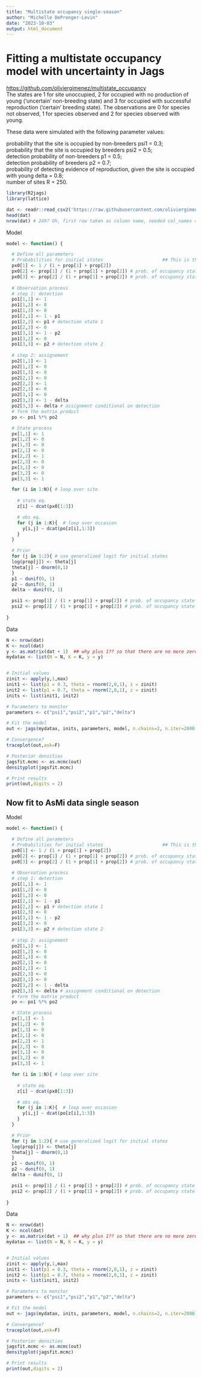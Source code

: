 ```yaml
---
title: "Multistate occupancy single-season"
author: "Michelle DePrenger-Levin"
date: "2023-10-03"
output: html_document
---
```

# Fitting a multistate occupancy model with uncertainty in Jags

<https://github.com/oliviergimenez/multistate_occupancy>     
The states are 1 for site unoccupied, 2 for occupied with no production of young ('uncertain' non-breeding state) and 3 for occupied with successful reproduction ('certain' breeding state). The observations are 0 for species not observed, 1 for species observed and 2 for species observed with young.

These data were simulated with the following parameter values:

probability that the site is occupied by non-breeders psi1 = 0.3;    
probability that the site is occupied by breeders psi2 = 0.5;     
detection probability of non-breeders p1 = 0.5;    
detection probability of breeders p2 = 0.7;    
probability of detecting evidence of reproduction, given the site is occupied with young delta = 0.8;    
number of sites R = 250.    
```r
library(R2jags)
library(lattice)

dat <- readr::read_csv2('https://raw.githubusercontent.com/oliviergimenez/multistate_occupancy/master/multiocc.csv', col_names = FALSE)
head(dat)
nrow(dat) # 249? Oh, first row taken as column name, needed col_names = FALSE
```


Model   
```r
model <- function() {

  # Define all parameters	
  # Probabilities for initial states                      ## This is the same as a Dirichlet, or at least they then sum to 1
  px0[1] <- 1 / (1 + prop[1] + prop[2])
  px0[2] <- prop[1] / (1 + prop[1] + prop[2]) # prob. of occupancy state 1
  px0[3] <- prop[2] / (1 + prop[1] + prop[2]) # prob. of occupancy state 2
  
  # Observation process
  # step 1: detection
  po1[1,1] <- 1
  po1[1,2] <- 0
  po1[1,3] <- 0
  po1[2,1] <- 1 - p1
  po1[2,2] <- p1 # detection state 1
  po1[2,3] <- 0
  po1[3,1] <- 1 - p2
  po1[3,2] <- 0
  po1[3,3] <- p2 # detection state 2
  
  # step 2: assignement
  po2[1,1] <- 1
  po2[1,2] <- 0
  po2[1,3] <- 0
  po2[2,1] <- 0
  po2[2,2] <- 1
  po2[2,3] <- 0
  po2[3,1] <- 0
  po2[3,2] <- 1 - delta
  po2[3,3] <- delta # assignment conditional on detection
  # form the matrix product
  po <- po1 %*% po2

  # State process
  px[1,1] <- 1
  px[1,2] <- 0
  px[1,3] <- 0
  px[2,1] <- 0
  px[2,2] <- 1
  px[2,3] <- 0
  px[3,1] <- 0
  px[3,2] <- 0
  px[3,3] <- 1

  for (i in 1:N){ # loop over site
    
    # state eq.
    z[i] ~ dcat(px0[1:3]) 

    # obs eq.
    for (j in 1:K){  # loop over occasion
      y[i,j] ~ dcat(po[z[i],1:3])
    }
  }

  # Prior 
  for (j in 1:2){ # use generalized logit for initial states
  log(prop[j]) <- theta[j]
  theta[j] ~ dnorm(0,1) 
  }
  p1 ~ dunif(0, 1)
  p2 ~ dunif(0, 1)
  delta ~ dunif(0, 1)

  psi1 <- prop[1] / (1 + prop[1] + prop[2]) # prob. of occupancy state 1
  psi2 <- prop[2] / (1 + prop[1] + prop[2]) # prob. of occupancy state 2
 
}

```


Data   
```r
N <- nrow(dat)
K <- ncol(dat)
y <- as.matrix(dat + 1)  ## why plus 1?? so that there are no more zeros?
mydatax <- list(N = N, K = K, y = y)


# Initial values
zinit <- apply(y,1,max)
init1 <- list(p1 = 0.3, theta = rnorm(2,0,1), z = zinit)
init2 <- list(p1 = 0.7, theta = rnorm(2,0,1), z = zinit)
inits <- list(init1, init2)

# Parameters to monitor
parameters <- c("psi1","psi2","p1","p2","delta")

# Fit the model
out <- jags(mydatax, inits, parameters, model, n.chains=2, n.iter=2000, n.burnin=500)
```


```r
# Convergence? 
traceplot(out,ask=F)

# Posterior densities 
jagsfit.mcmc <- as.mcmc(out)
densityplot(jagsfit.mcmc)

# Print results
print(out,digits = 2)
```



## Now fit to AsMi data single season   

Model   
```r
model <- function() {

  # Define all parameters	
  # Probabilities for initial states                      ## This is the same as a Dirichlet, or at least they then sum to 1
  px0[1] <- 1 / (1 + prop[1] + prop[2])
  px0[2] <- prop[1] / (1 + prop[1] + prop[2]) # prob. of occupancy state 1
  px0[3] <- prop[2] / (1 + prop[1] + prop[2]) # prob. of occupancy state 2
  
  # Observation process
  # step 1: detection
  po1[1,1] <- 1
  po1[1,2] <- 0
  po1[1,3] <- 0
  po1[2,1] <- 1 - p1
  po1[2,2] <- p1 # detection state 1
  po1[2,3] <- 0
  po1[3,1] <- 1 - p2
  po1[3,2] <- 0
  po1[3,3] <- p2 # detection state 2
  
  # step 2: assignement
  po2[1,1] <- 1
  po2[1,2] <- 0
  po2[1,3] <- 0
  po2[2,1] <- 0
  po2[2,2] <- 1
  po2[2,3] <- 0
  po2[3,1] <- 0
  po2[3,2] <- 1 - delta
  po2[3,3] <- delta # assignment conditional on detection
  # form the matrix product
  po <- po1 %*% po2

  # State process
  px[1,1] <- 1
  px[1,2] <- 0
  px[1,3] <- 0
  px[2,1] <- 0
  px[2,2] <- 1
  px[2,3] <- 0
  px[3,1] <- 0
  px[3,2] <- 0
  px[3,3] <- 1

  for (i in 1:N){ # loop over site
    
    # state eq.
    z[i] ~ dcat(px0[1:3]) 

    # obs eq.
    for (j in 1:K){  # loop over occasion
      y[i,j] ~ dcat(po[z[i],1:3])
    }
  }

  # Prior 
  for (j in 1:2){ # use generalized logit for initial states
  log(prop[j]) <- theta[j]
  theta[j] ~ dnorm(0,1) 
  }
  p1 ~ dunif(0, 1)
  p2 ~ dunif(0, 1)
  delta ~ dunif(0, 1)

  psi1 <- prop[1] / (1 + prop[1] + prop[2]) # prob. of occupancy state 1
  psi2 <- prop[2] / (1 + prop[1] + prop[2]) # prob. of occupancy state 2
 
}

```


Data   
```r
N <- nrow(dat)
K <- ncol(dat)
y <- as.matrix(dat + 1)  ## why plus 1?? so that there are no more zeros?
mydatax <- list(N = N, K = K, y = y)


# Initial values
zinit <- apply(y,1,max)
init1 <- list(p1 = 0.3, theta = rnorm(2,0,1), z = zinit)
init2 <- list(p1 = 0.7, theta = rnorm(2,0,1), z = zinit)
inits <- list(init1, init2)

# Parameters to monitor
parameters <- c("psi1","psi2","p1","p2","delta")

# Fit the model
out <- jags(mydatax, inits, parameters, model, n.chains=2, n.iter=2000, n.burnin=500)
```


```r
# Convergence? 
traceplot(out,ask=F)

# Posterior densities 
jagsfit.mcmc <- as.mcmc(out)
densityplot(jagsfit.mcmc)

# Print results
print(out,digits = 2)
```


